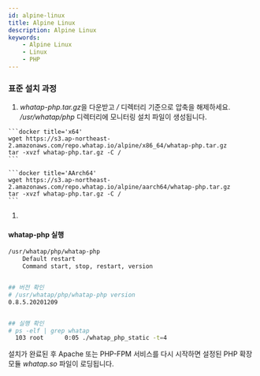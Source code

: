 ```yaml
---
id: alpine-linux
title: Alpine Linux
description: Alpine Linux
keywords:
    - Alpine Linux
    - Linux
    - PHP
---
```



### 표준 설치 과정 

1. *whatap-php.tar.gz*을 다운받고 */* 디렉터리 기준으로 압축을 해제하세요. */usr/whatap/php* 디렉터리에 모니터링 설치 파일이 생성됩니다.

<Tabs>

<TabItem value="x64" label="x64" default>

    ```docker title='x64'
    wget https://s3.ap-northeast-2.amazonaws.com/repo.whatap.io/alpine/x86_64/whatap-php.tar.gz
    tar -xvzf whatap-php.tar.gz -C /
    ```

</TabItem>

<TabItem value="aarch64" label="AArch64" default>

    ```docker title='AArch64'
    wget https://s3.ap-northeast-2.amazonaws.com/repo.whatap.io/alpine/aarch64/whatap-php.tar.gz
    tar -xvzf whatap-php.tar.gz -C /
    ```

</TabItem>

</Tabs>

1. <Phpinstallscript />


<Phpextensionwhatap />  


#### whatap-php 실행

```bash title=SH
/usr/whatap/php/whatap-php
    Default restart
    Command start, stop, restart, version


## 버전 확인
# /usr/whatap/php/whatap-php version
0.8.5.20201209


## 실행 확인
# ps -elf | grep whatap
  103 root      0:05 ./whatap_php_static -t=4
```
설치가 완료된 후 Apache 또는 PHP-FPM 서비스를 다시 시작하면 설정된 PHP 확장 모듈 *whatap.so* 파일이 로딩됩니다.
